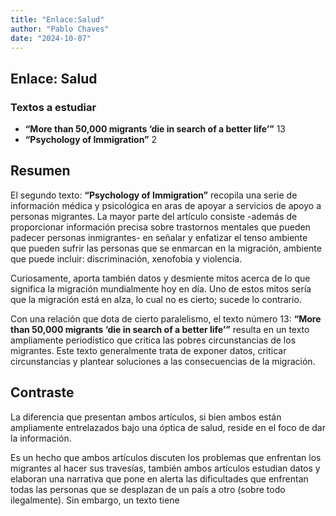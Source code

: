 ```yaml
---
title: "Enlace:Salud"
author: "Pablo Chaves"
date: "2024-10-07"
---
```


## Enlace: Salud

### Textos a estudiar

- **“More than 50,000 migrants ‘die in search of a better life’”** 13
- **“Psychology of Immigration”** 2

## Resumen

El segundo texto: **“Psychology of Immigration”** recopila una serie de información médica y psicológica en aras de apoyar a servicios de apoyo a personas migrantes. La mayor parte del artículo consiste -además de proporcionar información precisa sobre trastornos mentales que pueden padecer personas inmigrantes- en señalar y enfatizar el tenso ambiente que pueden sufrir las personas que se enmarcan en la migración, ambiente que puede incluir: discriminación, xenofobia y violencia.

Curiosamente, aporta también datos y desmiente mitos acerca de lo que significa la migración mundialmente hoy en día. Uno de estos mitos sería que la migración está en alza, lo cual no es cierto; sucede lo contrario.

Con una relación que dota de cierto paralelismo, el texto número 13: **“More than 50,000 migrants ‘die in search of a better life’”** resulta en un texto ampliamente periodístico que critica las pobres circunstancias de los migrantes. Este texto generalmente trata de exponer datos, criticar circunstancias y plantear soluciones a las consecuencias de la migración.

## Contraste

La diferencia que presentan ambos artículos, si bien ambos están ampliamente entrelazados bajo una óptica de salud, reside en el foco de dar la información.

Es un hecho que ambos artículos discuten los problemas que enfrentan los migrantes al hacer sus travesías, también ambos artículos estudian datos y elaboran una narrativa que pone en alerta las dificultades que enfrentan todas las personas que se desplazan de un país a otro (sobre todo ilegalmente). Sin embargo, un texto tiene
